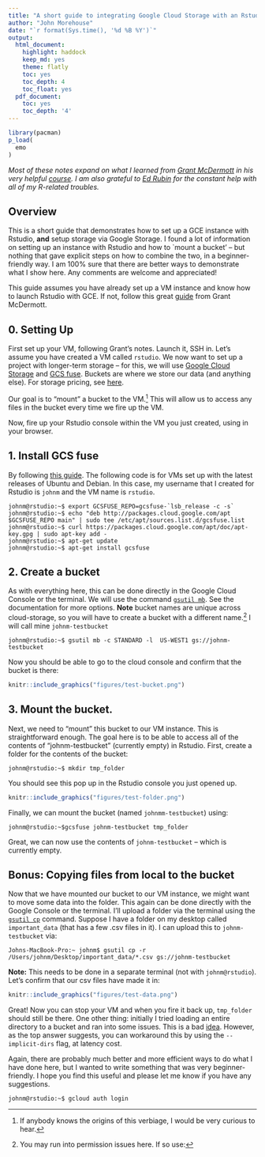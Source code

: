 ```yaml
---
title: "A short guide to integrating Google Cloud Storage with an Rstudio instance on GCE"
author: "John Morehouse"
date: "`r format(Sys.time(), '%d %B %Y')`"
output:
  html_document:
    highlight: haddock
    keep_md: yes
    theme: flatly
    toc: yes
    toc_depth: 4
    toc_float: yes
  pdf_document:
    toc: yes
    toc_depth: '4'
---
```


```R
library(pacman)
p_load(
  emo
)
```

*Most of these notes expand on what I learned from [Grant McDermott](http://grantmcdermott.com/) in his very helpful [course](https://github.com/uo-ec607-2019winter/lectures). I am also grateful to [Ed Rubin](http://edrub.in/) for the constant help with all of my R-related troubles. *

## Overview


This is a short guide that demonstrates how to set up a GCE instance with Rstudio, __and__ setup storage via Google Storage. I found a lot of information on setting up an instance with Rstudio and how to `mount a bucket' -- but nothing that gave explicit steps on how to combine the two, in a beginner-friendly way. I am 100% sure that there are better ways to demonstrate what I show here. Any comments are welcome and appreciated!

This guide assumes you have already set up a VM instance and know how to launch Rstudio with GCE. If not, follow this great [guide](https://raw.githack.com/uo-ec607/lectures/master/14-gce/14-gce.html#requirements) from Grant McDermott. 

## 0. __Setting Up__

First set up your VM, following Grant's notes. Launch it, SSH in. Let's assume you have created a VM called `rstudio`. We now want to set up a project with longer-term storage -- for this, we will use [Google Cloud Storage](https://cloud.google.com/storage) and [GCS fuse](https://cloud.google.com/storage/docs/gcs-fuse). Buckets are where we store our data (and anything else). For storage pricing, see [here](https://cloud.google.com/storage/pricing).

Our goal is to "mount" a bucket to the VM.[^1] This will allow us to access any files in the bucket every time we fire up the VM.


Now, fire up your Rstudio console within the VM you just created, using <external-ip:8787> in your browser. 


## 1. __Install GCS fuse__  

By following [this guide](apt-get install gcsfuse). The following code is for VMs set up with the latest releases of Ubuntu and Debian. In this case, my username that I created for Rstudio is `johnm` and the VM name is `rstudio`. 


```
johnm@rstudio:~$ export GCSFUSE_REPO=gcsfuse-`lsb_release -c -s`
johnm@rstudio:~$ echo "deb http://packages.cloud.google.com/apt $GCSFUSE_REPO main" | sudo tee /etc/apt/sources.list.d/gcsfuse.list
johnm@rstudio:~$ curl https://packages.cloud.google.com/apt/doc/apt-key.gpg | sudo apt-key add -
johnm@rstudio:~$ apt-get update
johnm@rstudio:~$ apt-get install gcsfuse
```

## 2. __Create a bucket__

As with everything here, this can be done directly in the Google Cloud Console or the terminal. We will use the command [`gsutil mb`](https://cloud.google.com/storage/docs/creating-buckets). See the documentation for more options. __Note__ bucket names are unique across cloud-storage, so you will have to create a bucket with a different name.[^2] I will call mine `johnm-testbucket`


```
johnm@rstudio:~$ gsutil mb -c STANDARD -l  US-WEST1 gs://johnm-testbucket
```


Now you should be able to go to the cloud console and confirm that the bucket is there:


```R
knitr::include_graphics("figures/test-bucket.png")
```

## 3. __Mount the bucket.__ 

Next, we need to "mount" this bucket to our VM instance. This is straightforward enough. The goal here is to be able to access all of the contents of "johnm-testbucket" (currently empty) in Rstudio. First, create a folder for the contents of the bucket:

```
johnm@rstudio:~$ mkdir tmp_folder
```

You should see this pop up in the Rstudio console you just opened up.


```R
knitr::include_graphics("figures/test-folder.png")
```

Finally, we can mount the bucket (named `johnmm-testbucket`) using: 

```
johnm@rstudio:~$gcsfuse johnm-testbucket tmp_folder
```


Great, we can now use the contents of `johnm-testbucket` -- which is currently empty. 




## Bonus: Copying files from local to the bucket


Now that we have mounted our bucket to our VM instance, we might want to move some data into the folder. This again can be done directly with the Google Console or the terminal. I'll upload a folder via the terminal using the [`gsutil cp`](https://cloud.google.com/storage/docs/uploading-objects) command. Suppose I have a folder on my desktop called `important_data` (that has a few .csv files in it). I can upload this to `johnm-testbucket` via:

```
Johns-MacBook-Pro:~ johnm$ gsutil cp -r /Users/johnm/Desktop/important_data/*.csv gs://johnm-testbucket
```

__Note:__ This needs to be done in a separate terminal (not with `johnm@rstudio`). Let's confirm that our csv files have made it in:

```R
knitr::include_graphics("figures/test-data.png")
```


Great! Now you can stop your VM and when you fire it back up, `tmp_folder` should still be there. One other thing: initially I tried loading an entire directory to a bucket and ran into some issues. This is a bad [idea](https://stackoverflow.com/questions/38311036/folders-not-showing-up-in-bucket-storage). However, as the top answer suggests, you can workaround this by using the `--implicit-dirs` flag, at latency cost. 




Again, there are probably much better and more efficient ways to do what I have done here, but I wanted to write something that was very beginner-friendly. I hope you find this useful and please let me know if you have any suggestions. 






 [^1]: If anybody knows the origins of this verbiage, I would be very curious to hear.
 
 [^2]: You may run into permission issues here. If so use:
 
 ```
johnm@rstudio:~$ gcloud auth login
```
